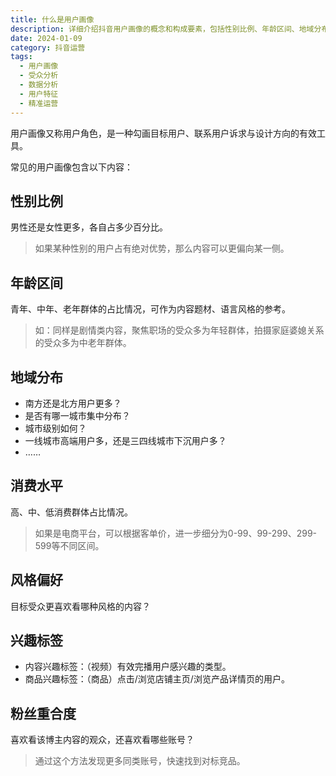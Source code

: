 ```yaml
---
title: 什么是用户画像
description: 详细介绍抖音用户画像的概念和构成要素，包括性别比例、年龄区间、地域分布、消费水平、风格偏好等维度的分析
date: 2024-01-09
category: 抖音运营
tags:
  - 用户画像
  - 受众分析
  - 数据分析
  - 用户特征
  - 精准运营
---
```


用户画像又称用户角色，是一种勾画目标用户、联系用户诉求与设计方向的有效工具。

常见的用户画像包含以下内容：

## 性别比例

男性还是女性更多，各自占多少百分比。

> 如果某种性别的用户占有绝对优势，那么内容可以更偏向某一侧。

## 年龄区间

青年、中年、老年群体的占比情况，可作为内容题材、语言风格的参考。

> 如：同样是剧情类内容，聚焦职场的受众多为年轻群体，拍摄家庭婆媳关系的受众多为中老年群体。

## 地域分布

- 南方还是北方用户更多？
- 是否有哪一城市集中分布？
- 城市级别如何？
- 一线城市高端用户多，还是三四线城市下沉用户多？
- ……

## 消费水平

高、中、低消费群体占比情况。

> 如果是电商平台，可以根据客单价，进一步细分为0-99、99-299、299-599等不同区间。

## 风格偏好

目标受众更喜欢看哪种风格的内容？

## 兴趣标签

- 内容兴趣标签：（视频）有效完播用户感兴趣的类型。
- 商品兴趣标签：（商品）点击/浏览店铺主页/浏览产品详情页的用户。

## 粉丝重合度

喜欢看该博主内容的观众，还喜欢看哪些账号？

> 通过这个方法发现更多同类账号，快速找到对标竞品。
